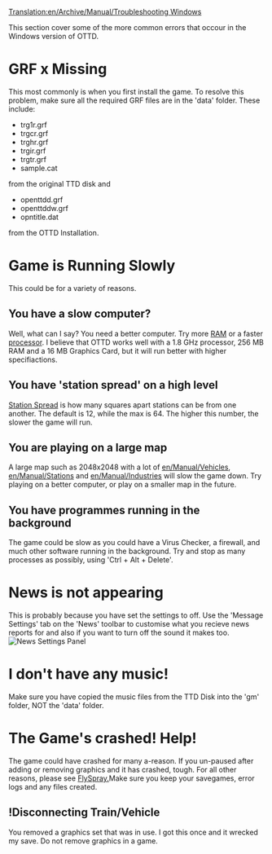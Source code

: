 [[Translation:en/Archive/Manual/Troubleshooting Windows]]
{{es/Traducción|Troubleshooting/Windows|0}}

This section cover some of the more common errors that occour in the Windows version of OTTD.

=GRF x Missing=
This most commonly is when you first install the game. To resolve this problem, make sure all the required GRF files are in the 'data' folder. 
These include:
* trg1r.grf
* trgcr.grf
* trghr.grf
* trgir.grf
* trgtr.grf
* sample.cat
from the original TTD disk and
* openttdd.grf
* openttddw.grf
* opntitle.dat
from the OTTD Installation.

=Game is Running Slowly=
This could be for a variety of reasons.

==You have a slow computer?==
Well, what can I say? You need a better computer. Try more [http://en.wikipedia.org/wiki/Random-access_memory RAM] or a faster [http://en.wikipedia.org/wiki/Processor processor]. I believe that OTTD works well with a 1.8&nbsp;GHz processor, 256&nbsp;MB RAM and a 16&nbsp;MB Graphics Card, but it will run better with higher specifiactions.

==You have 'station spread' on a high level==
[[en/Archive/Manual/Settings/Change station spread|Station Spread]] is how many squares apart stations can be from one another. The default is 12, while the max is 64. The higher this number, the slower the game will run.

==You are playing on a large map==
A large map such as 2048x2048 with a lot of [[en/Manual/Vehicles]], [[en/Manual/Stations]] and [[en/Manual/Industries]] will slow the game down. Try playing on a better computer, or play on a smaller map in the future.

==You have programmes running in the background==
The game could be slow as you could have a Virus Checker, a firewall, and much other software running in the background. Try and stop as many processes as possibly, using 'Ctrl + Alt + Delete'.

=News is not appearing=
This is probably because you have set the settings to off. Use the 'Message Settings' tab on the 'News' toolbar to customise what you recieve news reports for and also if you want to turn off the sound it makes too. [[File:en/Newssettings.png|frame|News Settings Panel]]

=I don't have any music!=
Make sure you have copied the music files from the TTD Disk into the 'gm' folder, NOT the 'data' folder.

=The Game's crashed! Help!=
The game could have crashed for many a-reason. If you un-paused after adding or removing graphics and it has crashed, tough. For all other reasons, please see [http://bugs.openttd.org FlySpray.]Make sure you keep your savegames, error logs and any files created.

==!Disconnecting Train/Vehicle==
You removed a graphics set that was in use. I got this once and it wrecked my save. Do not remove graphics in a game.